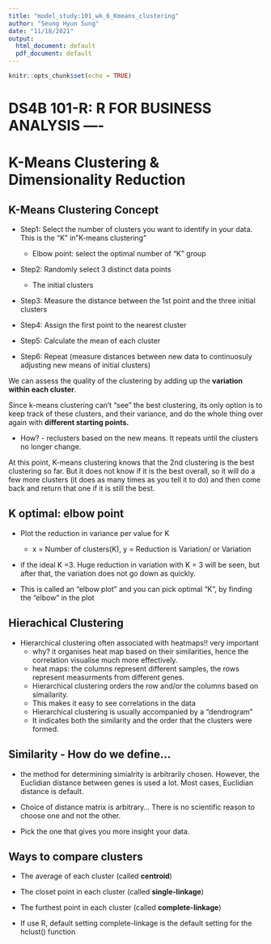 ```yaml
---
title: "model_study:101_wk_6_Kmeans_clustering"
author: "Seung Hyun Sung"
date: "11/18/2021"
output:
  html_document: default
  pdf_document: default
---
```


```r
knitr::opts_chunk$set(echo = TRUE)

```

# DS4B 101-R: R FOR BUSINESS ANALYSIS ----
# K-Means Clustering & Dimensionality Reduction 


## K-Means Clustering Concept 

* Step1: Select the number of clusters you want to identify in your data. This is the "K" in"K-means clustering"
    + Elbow point: select the optimal number of "K" group 

* Step2: Randomly select 3 distinct data points
    + The initial clusters 
    
* Step3: Measure the distance between the 1st point and the three initial clusters 

* Step4: Assign the first point to the nearest cluster 

* Step5: Calculate the mean of each cluster 

* Step6: Repeat (measure distances between new data to continuosuly adjusting new means of initial clusters)

We can assess the quality of the clustering by adding up the __variation within each cluster__. 

Since k-means clustering can't "see" the best clustering, its only option is to keep track of these clusters, and their variance, and do the whole thing over again with __different starting points.__ 

* How? - reclusters based on the new means. It repeats until the clusters no longer change. 

At this point, K-means clustering knows that the 2nd clustering is the best clustering so far. But it does not know if it is the best overall, so it will do a few more clusters (it does as many times as you tell it to do) and then come back and return that one if it is still the best. 


## K optimal: elbow point 

* Plot the reduction in variance per value for K
    + x = Number of clusters(K), y = Reduction is Variation/ or Variation 

* if the ideal K =3. Huge reduction in variation with K = 3 will be seen, but after that, the variation does not go down as quickly. 

* This is called an "elbow plot" and you can pick optimal "K", by finding the "elbow" in the plot 

## Hierachical Clustering 

* Hierarchical clustering often associated with heatmaps!! very important 
    + why? it organises heat map based on their similarities, hence the correlation visualise much more effectively. 
    + heat maps: the columns represent different samples, the rows represent measurments from different genes. 
    + Hierarchical clustering orders the row and/or the columns based on simailarity. 
    + This makes it easy to see correlations in the data 
    + Hierarchical clustering is usually accompanied by a "dendrogram" 
    + It indicates both the similarity and the order that the clusters were formed. 
    
## Similarity - How do we define...

* the method for determining simialrity is arbitrarily chosen. However, the Euclidian distance between genes is used a lot. Most cases, Euclidian distance is default. 

* Choice of distance matrix is arbitrary... There is no scientific reason to choose one and not the other. 

* Pick the one that gives you more insight your data. 


## Ways to compare clusters 

* The average of each cluster (called __centroid__)

* The closet point in each cluster (called __single-linkage__)

* The furthest point in each cluster (called __complete-linkage__)

* If use R, default setting complete-linkage is the default setting for the hclust() function 


